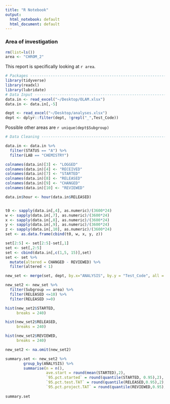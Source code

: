 ```yaml
---
title: "R Notebook"
output:
  html_notebook: default
  html_document: default
---
```


### Area of investigation

```r
rm(list=ls())
area <- "CHROM_2"
```

This report is specifically looking at `r area`.


```r

# Packages ---------------------------------------------------------------
library(tidyverse)
library(readxl)
library(lubridate)
# Data Input -------------------------------------------------------------
data.in <- read_excel("~/Desktop/OLAM.xlsx")
data.in <- data.in[,-5]

dept <- read_excel("~/Desktop/analyses.xlsx")
dept <- dplyr::filter(dept, !grepl("_",Test_Code))
```

Possible other areas are `r unique(dept$Subgroup)`

```r

# Data Cleaning ----------------------------------------------------------

data.in <- data.in %>% 
  filter(STATUS == "A") %>% 
  filter(LAB == "CHEMISTRY")

colnames(data.in)[3] <- "LOGGED"
colnames(data.in)[4] <- "RECEIVED"
colnames(data.in)[7] <- "STARTED"
colnames(data.in)[8] <- "RELEASED"
colnames(data.in)[9] <- "CHANGED"
colnames(data.in)[10] <- "REVIEWED"

data.in$hour <- hour(data.in$RELEASED)


t0 <- sapply(data.in[,4], as.numeric)/(3600*24)
w <- sapply(data.in[,7], as.numeric)/(3600*24)
x <- sapply(data.in[,8], as.numeric)/(3600*24)
y <- sapply(data.in[,9], as.numeric)/(3600*24)
z <- sapply(data.in[,10], as.numeric)/(3600*24)
set <- as.data.frame(cbind(t0, w, x, y, z))

set[2:5] <- set[2:5]-set[,1]
set <- set[,2:5]
set <- cbind(data.in[,c(1,5, 15)],set)
set <- set %>% 
  mutate(altered = CHANGED - REVIEWED) %>% 
  filter(altered < 1) 

new_set <- merge(set, dept, by.x="ANALYSIS", by.y = "Test_Code", all = TRUE)

new_set2 <- new_set %>% 
  filter(Subgroup == area) %>% 
  filter(RELEASED <=10) %>% 
  filter(RELEASED >=0)


```

```r
hist(new_set2$STARTED,
     breaks = 240)

```

```r
hist(new_set2$RELEASED,
     breaks = 240)
```

```r
hist(new_set2$REVIEWED,
     breaks = 240)
```



```r
new_set2 <- na.omit(new_set2)

summary.set <- new_set2 %>%
        group_by(ANALYSIS) %>%
        summarise(n = n(), 
                  ave.start = round(mean(STARTED),2), 
                  `95.pct.started` = round(quantile(STARTED, 0.95),2),
                  `95.pct.test.TAT` = round(quantile(RELEASED,0.95),2),
                  `95.pct.project.TAT` = round(quantile(REVIEWED,0.95),2))
                   
summary.set
```

